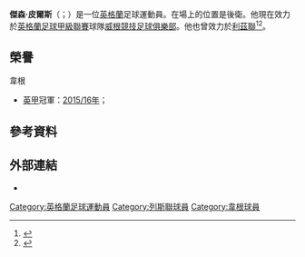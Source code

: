 '''傑森·皮爾斯'''（{{lang-en|Jason Pearce}}；{{bd|1987年|12月6日}}）是一位[[英格蘭|英格蘭]]足球運動員。在場上的位置是後衛。他現在效力於[[英格蘭足球甲級聯賽|英格蘭足球甲級聯賽]]球隊[[威根競技足球俱樂部|威根競技足球俱樂部]]。他也曾效力於[[列斯聯足球會|利茲聯]]<ref>{{cite news| url=http://www.leedsunited.com/news/20120504/pearce-becomes-signing-number-one_2247585_2759594| title=PEARCE BECOMES SIGNING NUMBER ONE| publisher=Leeds United F.C| date=4 May 2012| accessdate=2015-06-22| archive-date=2016-03-04| archive-url=https://web.archive.org/web/20160304003002/http://www.leedsunited.com/news/20120504/pearce-becomes-signing-number-one_2247585_2759594| dead-url=no}}</ref><ref>{{cite news| url=http://www.portsmouthfc.co.uk/LatestNews/news/Pearce-Joins-Leeds-3404.aspx| title=Pearce Joins Leeds| publisher=Portsmouth A.F.C| date=4 May 2012| deadurl=yes| archiveurl=https://web.archive.org/web/20120614230320/http://www.portsmouthfc.co.uk/LatestNews/news/Pearce-Joins-Leeds-3404.aspx| archivedate=2012年6月14日| accessdate=2015年6月22日}}</ref>。

==榮譽==
; 韋根
* [[英甲|英甲]]冠軍：[[2015年至2016年英格蘭足球甲級聯賽|2015/16年]]；

==參考資料==
{{Reflist}}

==外部連結==
*{{soccerbase|45984}}

{{DEFAULTSORT:Pearce, Jason}}
[[Category:英格蘭足球運動員|Category:英格蘭足球運動員]]
[[Category:列斯聯球員|Category:列斯聯球員]]
[[Category:韋根球員|Category:韋根球員]]
{{Sport-bio-stub}}